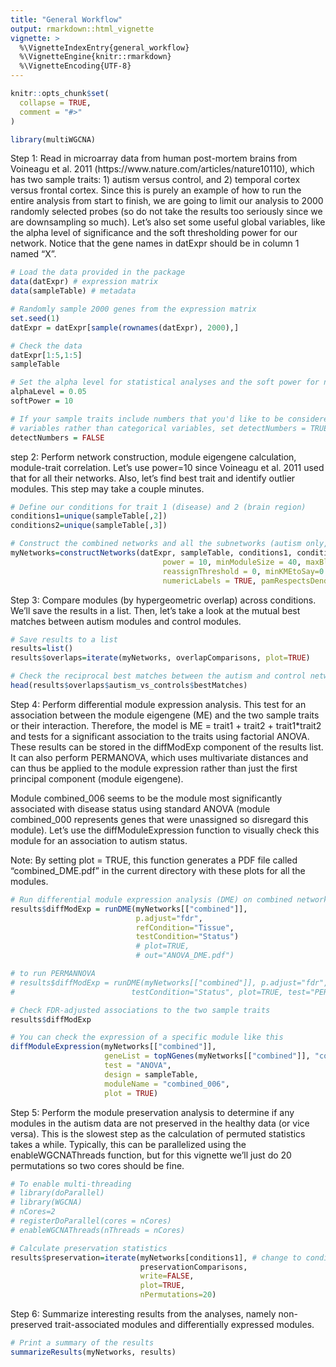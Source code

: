 ```yaml
---
title: "General Workflow"
output: rmarkdown::html_vignette
vignette: >
  %\VignetteIndexEntry{general_workflow}
  %\VignetteEngine{knitr::rmarkdown}
  %\VignetteEncoding{UTF-8}
---
```


```r
knitr::opts_chunk$set(
  collapse = TRUE,
  comment = "#>"
)
```

```r
library(multiWGCNA)
```

Step 1: Read in microarray data from human post-mortem brains from Voineagu et al. 2011 (https://www.nature.com/articles/nature10110), which has two sample traits: 1) autism versus control, and 2) temporal cortex versus frontal cortex. Since this is purely an example of how to run the entire analysis from start to finish, we are going to limit our analysis to 2000 randomly selected probes (so do not take the results too seriously since we are downsampling so much). Let's also set some useful global variables, like the alpha level of significance and the soft thresholding power for our network. Notice that the gene names in datExpr should be in column 1 named "X".  

```r
# Load the data provided in the package
data(datExpr) # expression matrix
data(sampleTable) # metadata

# Randomly sample 2000 genes from the expression matrix
set.seed(1)
datExpr = datExpr[sample(rownames(datExpr), 2000),]

# Check the data
datExpr[1:5,1:5]
sampleTable

# Set the alpha level for statistical analyses and the soft power for network construction
alphaLevel = 0.05
softPower = 10

# If your sample traits include numbers that you'd like to be considered numerical 
# variables rather than categorical variables, set detectNumbers = TRUE
detectNumbers = FALSE
```


step 2: Perform network construction, module eigengene calculation, module-trait correlation. Let's use power=10 since Voineagu et al. 2011 used that for all their networks. Also, let's find best trait and identify outlier modules. This step may take a couple minutes. 

```r
# Define our conditions for trait 1 (disease) and 2 (brain region)
conditions1=unique(sampleTable[,2])
conditions2=unique(sampleTable[,3])

# Construct the combined networks and all the subnetworks (autism only, controls only, FC only, and TC only)
myNetworks=constructNetworks(datExpr, sampleTable, conditions1, conditions2, TOMType = "unsigned", 
                                  power = 10, minModuleSize = 40, maxBlockSize = 25000,
                                  reassignThreshold = 0, minKMEtoSay=0.7, mergeCutHeight = 0.10,
                                  numericLabels = TRUE, pamRespectsDendro = FALSE, verbose=3)
```

Step 3: Compare modules (by hypergeometric overlap) across conditions. We'll save the results in a list. Then, let's take a look at the mutual best matches between autism modules and control modules. 

```r
# Save results to a list
results=list()
results$overlaps=iterate(myNetworks, overlapComparisons, plot=TRUE)

# Check the reciprocal best matches between the autism and control networks
head(results$overlaps$autism_vs_controls$bestMatches)
```

Step 4: Perform differential module expression analysis. This test for an association between the module eigengene (ME) and the two sample traits or their interaction. Therefore, the model is ME = trait1 + trait2 + trait1*trait2 and tests for a significant association to the traits using factorial ANOVA. These results can be stored in the diffModExp component of the results list. It can also perform PERMANOVA, which uses multivariate distances and can thus be applied to the module expression rather than just the first principal component (module eigengene). 

Module combined_006 seems to be the module most significantly associated with disease status using standard ANOVA (module combined_000 represents genes that were unassigned so disregard this module). Let's use the diffModuleExpression function to visually check this module for an association to autism status. 

Note: By setting plot = TRUE, this function generates a PDF file called "combined_DME.pdf" in the current directory with these plots for all the modules. 

```r
# Run differential module expression analysis (DME) on combined networks
results$diffModExp = runDME(myNetworks[["combined"]], 
                            p.adjust="fdr", 
                            refCondition="Tissue", 
                            testCondition="Status") 
                            # plot=TRUE, 
                            # out="ANOVA_DME.pdf")

# to run PERMANNOVA
# results$diffModExp = runDME(myNetworks[["combined"]], p.adjust="fdr", refCondition="Tissue", 
#                          testCondition="Status", plot=TRUE, test="PERMANOVA", out="PERMANOVA_DME.pdf")

# Check FDR-adjusted associations to the two sample traits
results$diffModExp

# You can check the expression of a specific module like this
diffModuleExpression(myNetworks[["combined"]], 
                     geneList = topNGenes(myNetworks[["combined"]], "combined_006"), 
                     test = "ANOVA",
                     design = sampleTable,
                     moduleName = "combined_006",
                     plot = TRUE)

```



Step 5: Perform the module preservation analysis to determine if any  modules in the autism data are not preserved in the healthy data (or vice versa). This is the slowest step as the calculation of permuted statistics takes a while. Typically, this can be parallelized using the enableWGCNAThreads function, but for this vignette we'll just do 20 permutations so two cores should be fine.   

```r
# To enable multi-threading
# library(doParallel)
# library(WGCNA)
# nCores=2
# registerDoParallel(cores = nCores)
# enableWGCNAThreads(nThreads = nCores)

# Calculate preservation statistics
results$preservation=iterate(myNetworks[conditions1], # change to conditions2 to perform comparison between FC and TC
                             preservationComparisons, 
                             write=FALSE, 
                             plot=TRUE, 
                             nPermutations=20)
```

Step 6: Summarize interesting results from the analyses, namely non-preserved trait-associated modules and differentially expressed modules. 

```r
# Print a summary of the results
summarizeResults(myNetworks, results)
```
